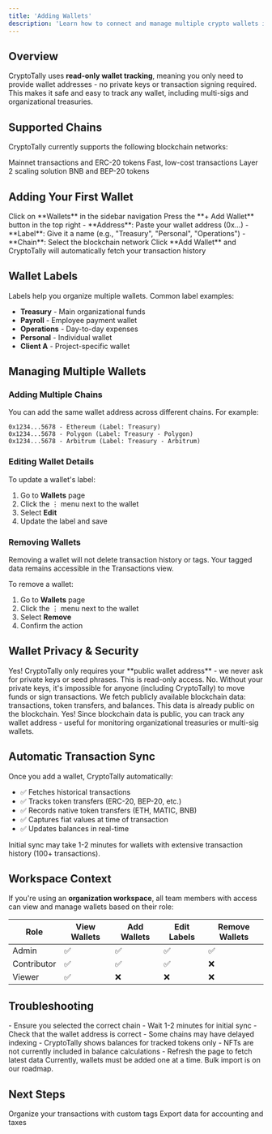 ```yaml
---
title: 'Adding Wallets'
description: 'Learn how to connect and manage multiple crypto wallets in CryptoTally'
---
```


## Overview

CryptoTally uses **read-only wallet tracking**, meaning you only need to provide wallet addresses - no private keys or transaction signing required. This makes it safe and easy to track any wallet, including multi-sigs and organizational treasuries.

## Supported Chains

CryptoTally currently supports the following blockchain networks:

<CardGroup cols={2}>
  <Card title="Ethereum" icon="ethereum">
    Mainnet transactions and ERC-20 tokens
  </Card>
  <Card title="Polygon" icon="hexagon">
    Fast, low-cost transactions
  </Card>
  <Card title="Arbitrum" icon="layer-group">
    Layer 2 scaling solution
  </Card>
  <Card title="BNB Chain" icon="coins">
    BNB and BEP-20 tokens
  </Card>
</CardGroup>

## Adding Your First Wallet

<Steps>
  <Step title="Navigate to Wallets">
    Click on **Wallets** in the sidebar navigation
  </Step>

  <Step title="Click Add Wallet">
    Press the **+ Add Wallet** button in the top right
  </Step>

  <Step title="Enter Wallet Details">
    - **Address**: Paste your wallet address (0x...)
    - **Label**: Give it a name (e.g., "Treasury", "Personal", "Operations")
    - **Chain**: Select the blockchain network
  </Step>

  <Step title="Save and Sync">
    Click **Add Wallet** and CryptoTally will automatically fetch your transaction history
  </Step>
</Steps>

## Wallet Labels

Labels help you organize multiple wallets. Common label examples:

- **Treasury** - Main organizational funds
- **Payroll** - Employee payment wallet
- **Operations** - Day-to-day expenses
- **Personal** - Individual wallet
- **Client A** - Project-specific wallet

## Managing Multiple Wallets

### Adding Multiple Chains

You can add the same wallet address across different chains. For example:

```
0x1234...5678 - Ethereum (Label: Treasury)
0x1234...5678 - Polygon (Label: Treasury - Polygon)
0x1234...5678 - Arbitrum (Label: Treasury - Arbitrum)
```

### Editing Wallet Details

To update a wallet's label:
1. Go to **Wallets** page
2. Click the ⋮ menu next to the wallet
3. Select **Edit**
4. Update the label and save

### Removing Wallets

<Warning>
  Removing a wallet will not delete transaction history or tags. Your tagged data remains accessible in the Transactions view.
</Warning>

To remove a wallet:
1. Go to **Wallets** page
2. Click the ⋮ menu next to the wallet
3. Select **Remove**
4. Confirm the action

## Wallet Privacy & Security

<AccordionGroup>
  <Accordion title="Is my wallet safe?">
    Yes! CryptoTally only requires your **public wallet address** - we never ask for private keys or seed phrases. This is read-only access.
  </Accordion>

  <Accordion title="Can CryptoTally move my funds?">
    No. Without your private keys, it's impossible for anyone (including CryptoTally) to move funds or sign transactions.
  </Accordion>

  <Accordion title="What data does CryptoTally see?">
    We fetch publicly available blockchain data: transactions, token transfers, and balances. This data is already public on the blockchain.
  </Accordion>

  <Accordion title="Can I track someone else's wallet?">
    Yes! Since blockchain data is public, you can track any wallet address - useful for monitoring organizational treasuries or multi-sig wallets.
  </Accordion>
</AccordionGroup>

## Automatic Transaction Sync

Once you add a wallet, CryptoTally automatically:

- ✅ Fetches historical transactions
- ✅ Tracks token transfers (ERC-20, BEP-20, etc.)
- ✅ Records native token transfers (ETH, MATIC, BNB)
- ✅ Captures fiat values at time of transaction
- ✅ Updates balances in real-time

<Info>
  Initial sync may take 1-2 minutes for wallets with extensive transaction history (100+ transactions).
</Info>

## Workspace Context

If you're using an **organization workspace**, all team members with access can view and manage wallets based on their role:

| Role | View Wallets | Add Wallets | Edit Labels | Remove Wallets |
|------|--------------|-------------|-------------|----------------|
| Admin | ✅ | ✅ | ✅ | ✅ |
| Contributor | ✅ | ✅ | ✅ | ❌ |
| Viewer | ✅ | ❌ | ❌ | ❌ |

## Troubleshooting

<AccordionGroup>
  <Accordion title="My transactions aren't showing up">
    - Ensure you selected the correct chain
    - Wait 1-2 minutes for initial sync
    - Check that the wallet address is correct
    - Some chains may have delayed indexing
  </Accordion>

  <Accordion title="Balance doesn't match my wallet">
    - CryptoTally shows balances for tracked tokens only
    - NFTs are not currently included in balance calculations
    - Refresh the page to fetch latest data
  </Accordion>

  <Accordion title="Can I import wallets in bulk?">
    Currently, wallets must be added one at a time. Bulk import is on our roadmap.
  </Accordion>
</AccordionGroup>

## Next Steps

<CardGroup cols={2}>
  <Card
    title="Tag Transactions"
    icon="tags"
    href="/guides/tagging-transactions"
  >
    Organize your transactions with custom tags
  </Card>
  <Card
    title="Generate Reports"
    icon="file-export"
    href="/guides/generating-reports"
  >
    Export data for accounting and taxes
  </Card>
</CardGroup>
